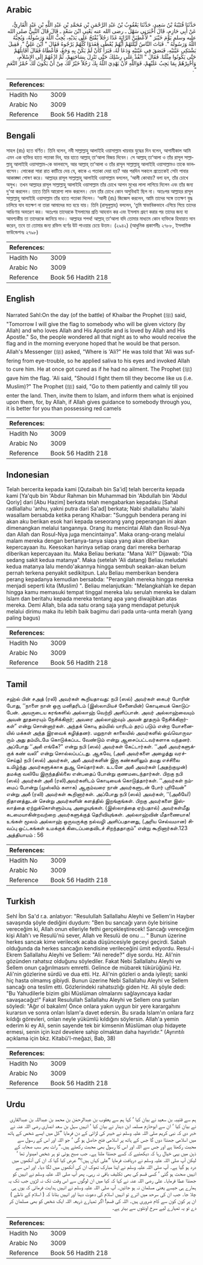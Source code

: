 ## Arabic


<div dir="rtl" lang="ar" style={{fontSize:'larger',backgroundColor:'#f8f9fa',padding:20}}>
حَدَّثَنَا قُتَيْبَةُ بْنُ سَعِيدٍ، حَدَّثَنَا يَعْقُوبُ بْنُ عَبْدِ الرَّحْمَنِ بْنِ مُحَمَّدِ بْنِ عَبْدِ اللَّهِ بْنِ عَبْدٍ الْقَارِيُّ، عَنْ أَبِي حَازِمٍ، قَالَ أَخْبَرَنِي سَهْلٌ ـ رضى الله عنه يَعْنِي ابْنَ سَعْدٍ ـ قَالَ قَالَ النَّبِيُّ صلى الله عليه وسلم يَوْمَ خَيْبَرَ ‏"‏ لأُعْطِيَنَّ الرَّايَةَ غَدًا رَجُلاً يُفْتَحُ عَلَى يَدَيْهِ، يُحِبُّ اللَّهَ وَرَسُولَهُ، وَيُحِبُّهُ اللَّهُ وَرَسُولُهُ ‏"‏‏.‏ فَبَاتَ النَّاسُ لَيْلَتَهُمْ أَيُّهُمْ يُعْطَى فَغَدَوْا كُلُّهُمْ يَرْجُوهُ فَقَالَ ‏"‏ أَيْنَ عَلِيٌّ ‏"‏‏.‏ فَقِيلَ يَشْتَكِي عَيْنَيْهِ، فَبَصَقَ فِي عَيْنَيْهِ وَدَعَا لَهُ، فَبَرَأَ كَأَنْ لَمْ يَكُنْ بِهِ وَجَعٌ، فَأَعْطَاهُ فَقَالَ أُقَاتِلُهُمْ حَتَّى يَكُونُوا مِثْلَنَا‏.‏ فَقَالَ ‏"‏ انْفُذْ عَلَى رِسْلِكَ حَتَّى تَنْزِلَ بِسَاحَتِهِمْ، ثُمَّ ادْعُهُمْ إِلَى الإِسْلاَمِ، وَأَخْبِرْهُمْ بِمَا يَجِبُ عَلَيْهِمْ، فَوَاللَّهِ لأَنْ يَهْدِيَ اللَّهُ بِكَ رَجُلاً خَيْرٌ لَكَ مِنْ أَنْ يَكُونَ لَكَ حُمْرُ النَّعَمِ ‏"‏‏.‏
</div>
<div style={{backgroundColor:'#f8f9fa',padding:20, marginBottom: 10}}><table> <thead> <tr> <th>References:</th> <th></th> </tr> </thead> <tbody><tr><td>Hadith No</td><td>3009</td></tr><tr><td>Arabic No</td><td>3009</td></tr><tr><td>Reference</td><td>Book 56 Hadith 218</td></tr></tbody></table></div>

## Bengali


<div dir="ltr" lang="bn" style={{fontSize:'larger',backgroundColor:'#f8f9fa',padding:20}}>
সাহল (রাঃ) হতে বর্ণিত। তিনি বলেন, নবী সাল্লাল্লাহু আলাইহি ওয়াসাল্লাম খায়বার যুদ্ধের দিন বলেন, আগামীকাল আমি এমন এক ব্যক্তির হাতে পতাকা দিব, যার হাতে আল্লাহ্ তা‘আলা বিজয় দিবেন। সে আল্লাহ্ তা‘আলা ও তাঁর রাসূল সাল্লাল্লাহু আলাইহি ওয়াসাল্লাম-কে ভালবাসে, আর আল্লাহ্ তা‘আলা ও তাঁর রাসূল সাল্লাল্লাহু আলাইহি ওয়াসাল্লামও তাকে ভালবাসেন। লোকেরা সারা রাত কাটিয়ে দেয় যে, কাকে এ পতাকা দেয়া হয়? আর পরদিন সকালে প্রত্যেকেই সেটা পাবার আকাঙ্ক্ষা পোষণ করে। আল্লাহর রাসূল সাল্লাল্লাহু আলাইহি ওয়াসাল্লাম বললেন, ‘আলী কোথায়? বলা হল, তাঁর চোখে অসুখ। তখন আল্লাহর রাসূল সাল্লাল্লাহু আলাইহি ওয়াসাল্লাম তাঁর চোখে আপন মুখের লালা লাগিয়ে দিলেন এবং তাঁর জন্য দু‘আ করলেন। তাতে তিনি আরোগ্য লাভ করলেন। যেন তাঁর চোখে কোন অসুবিধাই ছিল না। অতঃপর আল্লাহর রাসূল সাল্লাল্লাহু আলাইহি ওয়াসাল্লাম তাঁর হাতে পতাকা দিলেন। ‘আলী (রাঃ) জিজ্ঞেস করলেন, আমি তাদের সঙ্গে ততক্ষণ যুদ্ধ চালিয়ে যাব যতক্ষণ না তারা আমাদের মত হয়ে যায়। তিনি (রাসূলুল্লাহ) বললেন, ‘তুমি স্বাভাবিকভাবে এগিয়ে গিয়ে তাদের আঙিণায় অবতরণ কর। অতঃপর তাদেরকে ইসলামের প্রতি আহবান কর এবং ইসলাম গ্রহণ করার পর তাদের জন্য যা আবশ্যকীয় তা তাদেরকে জানিয়ে দাও। আল্লাহর শপথ! আল্লাহ্ তা‘আলা যদি তোমার মাধ্যমে কোন ব্যক্তিকে হিদায়াত দান করেন, তবে তা তোমার জন্য রক্তিম বর্ণের উট পাওয়ার চেয়ে উত্তম। (২৯৪২) (আধুনিক প্রকাশনীঃ ২৭৮৮, ইসলামিক ফাউন্ডেশনঃ ২৭৯৮)
</div>
<div style={{backgroundColor:'#f8f9fa',padding:20, marginBottom: 10}}><table> <thead> <tr> <th>References:</th> <th></th> </tr> </thead> <tbody><tr><td>Hadith No</td><td>3009</td></tr><tr><td>Arabic No</td><td>3009</td></tr><tr><td>Reference</td><td>Book 56 Hadith 218</td></tr></tbody></table></div>

## English


<div dir="ltr" lang="en" style={{fontSize:'larger',backgroundColor:'#f8f9fa',padding:20}}>
Narrated Sahl:On the day (of the battle) of Khaibar the Prophet (ﷺ) said, "Tomorrow I will give the flag to somebody who will be given victory (by Allah) and who loves Allah and His Apostle and is loved by Allah and His Apostle." So, the people wondered all that night as to who would receive the flag and in the morning everyone hoped that he would be that person. Allah's Messenger (ﷺ) asked, "Where is 'Ali?" He was told that 'Ali was suffering from eye-trouble, so he applied saliva to his eyes and invoked Allah to cure him. He at once got cured as if he had no ailment. The Prophet (ﷺ) gave him the flag. 'Ali said, "Should I fight them till they become like us (i.e. Muslim)?" The Prophet (ﷺ) said, "Go to them patiently and calmly till you enter the land. Then, invite them to Islam, and inform them what is enjoined upon them, for, by Allah, if Allah gives guidance to somebody through you, it is better for you than possessing red camels
</div>
<div style={{backgroundColor:'#f8f9fa',padding:20, marginBottom: 10}}><table> <thead> <tr> <th>References:</th> <th></th> </tr> </thead> <tbody><tr><td>Hadith No</td><td>3009</td></tr><tr><td>Arabic No</td><td>3009</td></tr><tr><td>Reference</td><td>Book 56 Hadith 218</td></tr></tbody></table></div>

## Indonesian


<div dir="ltr" lang="id" style={{fontSize:'larger',backgroundColor:'#f8f9fa',padding:20}}>
Telah bercerita kepada kami [Qutaibah bin Sa'id] telah bercerita kepada kami [Ya'qub bin 'Abdur Rahman bin Muhammad bin 'Abdullah bin 'Abdul Qoriy] dari [Abu Hazim] berkata telah mengabarkan kepadaku [Sahal radliallahu 'anhu, yakni putra dari Sa'ad] berkata; Nabi shallallahu 'alaihi wasallam bersabda ketika perang Khaibar: "Sungguh bendera perang ini akan aku berikan esok hari kepada seseorang yang peperangan ini akan dimenangkan melalui tangannya. Orang itu mencintai Allah dan Rosul-Nya dan Allah dan Rosul-Nya juga mencintainya". Maka orang-orang melalui malam mereka dengan bertanya-tanya siapa yang akan diberikan kepercayaan itu. Keesokan harinya setiap orang dari mereka berharap diberikan kepercayaan itu. Maka Beliau berkata: "Mana 'Ali?" Dijawab: "Dia sedang sakit kedua matanya". Maka (setelah 'Ali datang) Beliau meludahi kedua matanya lalu mendo'akannya hingga sembuh seakan-akan belum pernah terkena penyakit sedikitpun. Lalu Beliau memberikan bendera perang kepadanya kemudian bersabda: "Perangilah mereka hingga mereka menjadi seperti kita (Muslim) ". Beliau melanjutkan: "Melangkahlah ke depan hingga kamu memasuki tempat tinggal mereka lalu serulah mereka ke dalam Islam dan beritahu kepada mereka tentang apa yang diwajibkan atas mereka. Demi Allah, bila ada satu orang saja yang mendapat petunjuk melalui dirimu maka itu lebih baik bagimu dari pada unta-unta merah (yang paling bagus)
</div>
<div style={{backgroundColor:'#f8f9fa',padding:20, marginBottom: 10}}><table> <thead> <tr> <th>References:</th> <th></th> </tr> </thead> <tbody><tr><td>Hadith No</td><td>3009</td></tr><tr><td>Arabic No</td><td>3009</td></tr><tr><td>Reference</td><td>Book 56 Hadith 218</td></tr></tbody></table></div>

## Tamil


<div dir="ltr" lang="ta" style={{fontSize:'larger',backgroundColor:'#f8f9fa',padding:20}}>
சஹ்ல் பின் சஅத் (ரலி) அவர்கள் கூறியதாவது: நபி (ஸல்) அவர்கள் கைபர் போரின் போது, ‘‘நாளை நான் ஒரு மனிதரிடம் (இஸ்லாமியச் சேனையின்) கொடியைக் கொடுப்பேன். அவருடைய கரங்களில் அல்லாஹ் வெற்றி அளிப்பான். அவர் அல்லாஹ்வையும் அவன் தூதரையும் நேசிக்கிறார்; அவரை அல்லாஹ்வும் அவன் தூதரும் நேசிக்கிறார்கள்” என்று சொன்னார்கள். அந்தக் கொடி தம்மில் யாரிடம் தரப் படும் என்ற யோசனையில் மக்கள் அந்த இரவைக் கழித்தனர். மறுநாள் காலையில் அவர்களில் ஒவ்வொருவரும் அது தம்மிடமே கொடுக்கப்பட வேண்டும் என்று ஆசைப்பட்டவர்களாக வந்தனர். அப்போது ‘‘அலீ எங்கே?” என்று நபி (ஸல்) அவர்கள் கேட்டார்கள். ‘‘அலீ அவர்களுக்குக் கண் வலி” என்று சொல்லப்பட்டது. ஆகவே, (அலீ அவர்களை அழைத்து வரச்செய்து) நபி (ஸல்) அவர்கள், அலீ அவர்களின் இரு கண்களிலும் தமது எச்சிலை உமிழ்ந்து அவர்களுக்காக துஆ செய்தார்கள். உடனே அலீ அவர்கள் (அதற்குமுன்) தமக்கு வலியே இருந்ததில்லை என்பதைப் போன்று குணமடைந்தார்கள். பிறகு நபி (ஸல்) அவர்கள் அலீ (ரலி)அவர்களிடம் கொடியைக் கொடுத்தார்கள். ‘‘அவர்கள் நம்மைப் போன்று (முஸ்லிம் களாக) ஆகும்வரை நான் அவர்களுடன் போர் புரிவேன்” என்று அலீ (ரலி) அவர்கள் கூறினார்கள். அப்போது நபி (ஸல்) அவர்கள், ‘‘(அலீயே!) நிதானத்துடன் சென்று அவர்களின் களத்தில் இறங்குங்கள். பிறகு அவர்களை இஸ்லாத்தை ஏற்றுக்கொள்ளும்படி அழையுங்கள். (இஸ்லாத்தை ஏற்பதால்) அவர்கள்மீது கடமையாகின்றவற்றை அவர்களுக்குத் தெரிவியுங்கள். அல்லாஹ்வின் மீதாணையாக! உங்கள் மூலம் அல்லாஹ் ஒருவருக்கு நல்வழி அளிப்பதானது, (அரிய செல்வமான) சிவப்பு ஒட்டகங்கள் உமக்குக் கிடைப்பதைவிடச் சிறந்ததாகும்” என்று கூறினார்கள்.123 அத்தியாயம் : 56
</div>
<div style={{backgroundColor:'#f8f9fa',padding:20, marginBottom: 10}}><table> <thead> <tr> <th>References:</th> <th></th> </tr> </thead> <tbody><tr><td>Hadith No</td><td>3009</td></tr><tr><td>Arabic No</td><td>3009</td></tr><tr><td>Reference</td><td>Book 56 Hadith 218</td></tr></tbody></table></div>

## Turkish


<div dir="ltr" lang="tr" style={{fontSize:'larger',backgroundColor:'#f8f9fa',padding:20}}>
Sehl İbn Sa'd r.a. anlatıyor: "Resulullah Sallallahu Aleyhi ve Sellem'in Hayber savaşında şöyle dediğini duydum: "Ben bu sancağı yarın öyle birisine vereceğim ki, Allah onun elleriyle fethi gerçekleştirecek! Sancağı vereceğim kişi Allah'ı ve Resulü'nü sever, Allah ve Resulü de onu ... " Bunun üzerine herkes sancak kime verilecek acaba düşüncesiyle geceyi geçirdi. Sabah olduğunda da herkes sancağın kendisine verileceğini ümit ediyordu. Resul-i Ekrem Sallallahu Aleyhi ve Sellem: "Ali nerede?" diye sordu. Hz. Ali'nin gözünden rahatsız olduğunu söylediler. Fakat Nebi Sallallahu Aleyhi ve Sellem onun çağırılmasını emretti. Gelince de mübarek tükürüğünü Hz. Ali'nin gözlerine sürdü ve dua etti. Hz. Ali'nin gözleri o anda iyileşti; sanki hiç hasta olmamış gibiydi. Bunun üzerine Nebi Sallallahu Aleyhi ve Sellem sancağı ona teslim etti. Gözlerindeki rahatsızlığı giden Hz. Ali şöyle dedi: "Bu Yahudilerle bizim gibi Müslüman olmalarını sağlayıncaya kadar savaşacağız!" Fakat Resulullah Sallallahu Aleyhi ve Sellem ona şunları söyledi: "Ağır ol bakalım! Önce onlara yakın uygun bir yere karargahını kurarsın ve sonra onları İslam'a davet edersin. Bu sırada İslam'ın onlara farz kıldığı görevleri, onları neyle yükümlü kıldığını söylersin. Allah'a yemin ederim ki ey Ali, senin sayende tek bir kimsenin Müslüman olup hidayete ermesi, senin için kızıl develere sahip olmaktan daha hayırlıdır." (Ayrıntılı açıklama için bkz. Kitabü'l-meğazi, Bab, 38)
</div>
<div style={{backgroundColor:'#f8f9fa',padding:20, marginBottom: 10}}><table> <thead> <tr> <th>References:</th> <th></th> </tr> </thead> <tbody><tr><td>Hadith No</td><td>3009</td></tr><tr><td>Arabic No</td><td>3009</td></tr><tr><td>Reference</td><td>Book 56 Hadith 218</td></tr></tbody></table></div>

## Urdu


<div dir="rtl" lang="ur" style={{fontSize:'larger',backgroundColor:'#f8f9fa',padding:20}}>
ہم سے قتیبہ بن سعید نے بیان کیا ‘ کہا ہم سے یعقوب بن عبدالرحمٰن بن محمد بن عبداللہ بن عبدالقاری نے بیان کیا ‘ ان سے ابوحازم مسلمہ ابن دینار نے بیان کیا ‘ انہیں سہل بن سعد انصاری رضی اللہ عنہ نے خبر دی کہ نبی کریم صلی اللہ علیہ وسلم نے خیبر کی لڑائی کے دن فرمایا ”کل میں ایسے شخص کے ہاتھ میں اسلامی جھنڈا دوں گا جس کے ہاتھ پر اسلامی فتح حاصل ہو گی ‘ جو اللہ اور اس کے رسول سے محبت رکھتا ہے اور جس سے اللہ اور اس کا رسول بھی محبت رکھتے ہیں۔“ رات بھر سب صحابہ کے ذہن میں یہی خیال رہا کہ دیکھئیے کہ کسے جھنڈا ملتا ہے۔ جب صبح ہوئی تو ہر شخص امیدوار تھا ‘ لیکن آپ صلی اللہ علیہ وسلم نے دریافت فرمایا ”علی کہاں ہیں؟“ عرض کیا گیا کہ ان کی آنکھوں میں درد ہو گیا ہے۔ آپ صلی اللہ علیہ وسلم نے اپنا مبارک تھوک ان کی آنکھوں میں لگا دیا۔ اور اس سے انہیں صحت ہو گئی ‘ کسی قسم کی بھی تکلیف باقی نہ رہی۔ پھر آپ صلی اللہ علیہ وسلم نے انہیں کو جھنڈا عطا فرمایا۔ علی رضی اللہ عنہ نے کہا کہ کیا میں ان لوگوں سے اس وقت تک نہ لڑوں جب تک یہ ہمارے ہی جیسے یعنی مسلمان نہ ہو جائیں۔ آپ صلی اللہ علیہ وسلم نے انہیں ہدایت فرمائی کہ یوں ہی چلا جا۔ جب ان کی سرحد میں اترے تو انہیں اسلام کی دعوت دینا اور انہیں بتانا کہ ( اسلام کے ناطے ) ان پر کون کون سے کام ضروری ہیں۔ اللہ کی قسم! اگر تمہارے ذریعہ اللہ ایک شخص کو بھی مسلمان کر دے تو یہ تمہارے لیے سرخ اونٹوں سے بہتر ہے۔
</div>
<div style={{backgroundColor:'#f8f9fa',padding:20, marginBottom: 10}}><table> <thead> <tr> <th>References:</th> <th></th> </tr> </thead> <tbody><tr><td>Hadith No</td><td>3009</td></tr><tr><td>Arabic No</td><td>3009</td></tr><tr><td>Reference</td><td>Book 56 Hadith 218</td></tr></tbody></table></div>